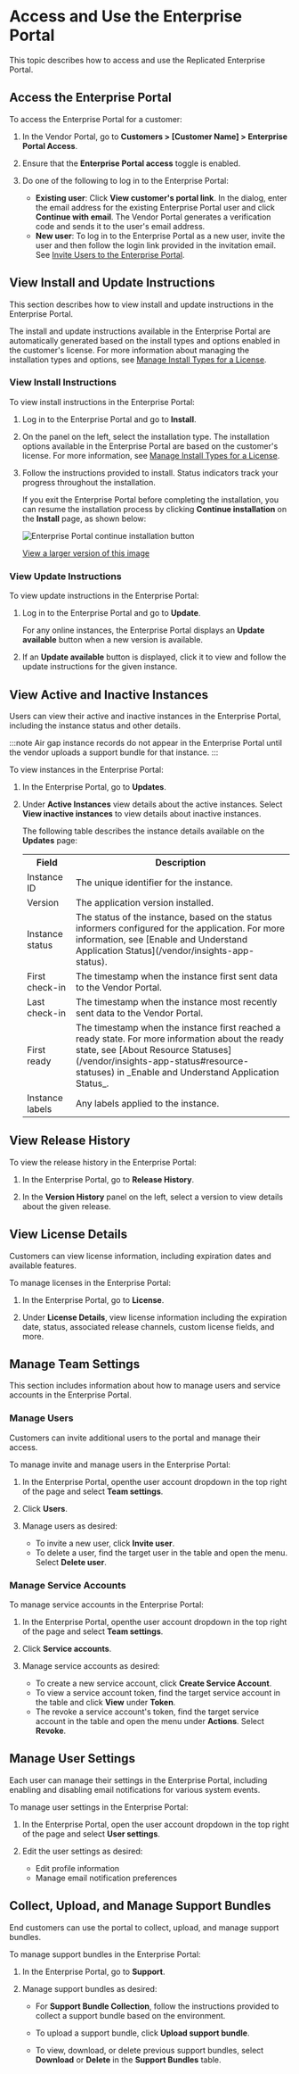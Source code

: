 # Access and Use the Enterprise Portal

This topic describes how to access and use the Replicated Enterprise Portal.

## Access the Enterprise Portal

To access the Enterprise Portal for a customer:

1. In the Vendor Portal, go to **Customers > [Customer Name] > Enterprise Portal Access**.

1. Ensure that the **Enterprise Portal access** toggle is enabled.

1. Do one of the following to log in to the Enterprise Portal:
    * **Existing user**: Click **View customer's portal link**. In the dialog, enter the email address for the existing Enterprise Portal user and click **Continue with email**. The Vendor Portal generates a verification code and sends it to the user's email address.
    * **New user**: To log in to the Enterprise Portal as a new user, invite the user and then follow the login link provided in the invitation email. See [Invite Users to the Enterprise Portal](enterprise-portal-invite).

## View Install and Update Instructions

This section describes how to view install and update instructions in the Enterprise Portal.

The install and update instructions available in the Enterprise Portal are automatically generated based on the install types and options enabled in the customer's license. For more information about managing the installation types and options, see [Manage Install Types for a License](/vendor/licenses-install-types).

### View Install Instructions

To view install instructions in the Enterprise Portal:

1. Log in to the Enterprise Portal and go to **Install**.

1. On the panel on the left, select the installation type. The installation options available in the Enterprise Portal are based on the customer's license. For more information, see [Manage Install Types for a License](/vendor/licenses-install-types).

1. Follow the instructions provided to install. Status indicators track your progress throughout the installation.

    If you exit the Enterprise Portal before completing the installation, you can resume the installation process by clicking **Continue installation** on the **Install** page, as shown below:

    ![Enterprise Portal continue installation button](/images/enterprise-portal-continue-install.png)

    [View a larger version of this image](/images/enterprise-portal-continue-install.png)

### View Update Instructions

To view update instructions in the Enterprise Portal:

1. Log in to the Enterprise Portal and go to **Update**.

   For any online instances, the Enterprise Portal displays an **Update available** button when a new version is available.

1. If an **Update available** button is displayed, click it to view and follow the update instructions for the given instance.

## View Active and Inactive Instances

Users can view their active and inactive instances in the Enterprise Portal, including the instance status and other details. 

:::note
Air gap instance records do not appear in the Enterprise Portal until the vendor uploads a support bundle for that instance.
:::

To view instances in the Enterprise Portal:

1. In the Enterprise Portal, go to **Updates**.

1. Under **Active Instances** view details about the active instances. Select **View inactive instances** to view details about inactive instances.

   The following table describes the instance details available on the **Updates** page:

   <table>
      <tr>
         <th>Field</th>
         <th>Description</th>
      </tr>
      <tr>
         <td>Instance ID</td>
         <td>The unique identifier for the instance.</td>
      </tr>
      <tr>
         <td>Version</td>
         <td>The application version installed.</td>
      </tr>
      <tr>
         <td>Instance status</td>
         <td>The status of the instance, based on the status informers configured for the application. For more information, see [Enable and Understand Application Status](/vendor/insights-app-status).</td>
      </tr>
      <tr>
         <td>First check-in</td>
         <td>The timestamp when the instance first sent data to the Vendor Portal.</td>
      </tr>
      <tr>
         <td>Last check-in</td>
         <td>The timestamp when the instance most recently sent data to the Vendor Portal.</td>
      </tr>
      <tr>
         <td>First ready</td>
         <td>The timestamp when the instance first reached a ready state. For more information about the ready state, see [About Resource Statuses](/vendor/insights-app-status#resource-statuses) in _Enable and Understand Application Status_.</td>
      </tr>
      <tr>
         <td>Instance labels</td>
         <td>Any labels applied to the instance.</td>
      </tr>
   </table>

## View Release History

To view the release history in the Enterprise Portal:

1. In the Enterprise Portal, go to **Release History**.

1. In the **Version History** panel on the left, select a version to view details about the given release. 

## View License Details

Customers can view license information, including expiration dates and available features.

To manage licenses in the Enterprise Portal:

1. In the Enterprise Portal, go to **License**.

1. Under **License Details**, view license information including the expiration date, status, associated release channels, custom license fields, and more.

## Manage Team Settings

This section includes information about how to manage users and service accounts in the Enterprise Portal.

### Manage Users

Customers can invite additional users to the portal and manage their access.

To manage invite and manage users in the Enterprise Portal:

1. In the Enterprise Portal, openthe user account dropdown in the top right of the page and select **Team settings**.

1. Click **Users**.

1. Manage users as desired:
   * To invite a new user, click **Invite user**.
   * To delete a user, find the target user in the table and open the menu. Select **Delete user**.

### Manage Service Accounts

To manage service accounts in the Enterprise Portal:

1. In the Enterprise Portal, openthe user account dropdown in the top right of the page and select **Team settings**.

1. Click **Service accounts**.

1. Manage service accounts as desired:
   * To create a new service account, click **Create Service Account**.
   * To view a service account token, find the target service account in the table and click **View** under **Token**.
   * The revoke a service account's token, find the target service account in the table and open the menu under **Actions**. Select **Revoke**.

## Manage User Settings

Each user can manage their settings in the Enterprise Portal, including enabling and disabling email notifications for various system events.

To manage user settings in the Enterprise Portal:

1. In the Enterprise Portal, open the user account dropdown in the top right of the page and select **User settings**.

1. Edit the user settings as desired:
   * Edit profile information
   * Manage email notification preferences

## Collect, Upload, and Manage Support Bundles

End customers can use the portal to collect, upload, and manage support bundles.

To manage support bundles in the Enterprise Portal:

1. In the Enterprise Portal, go to **Support**.

1. Manage support bundles as desired:

   * For **Support Bundle Collection**, follow the instructions provided to collect a support bundle based on the environment.

   * To upload a support bundle, click **Upload support bundle**.

   * To view, download, or delete previous support bundles, select **Download** or **Delete** in the **Support Bundles** table.